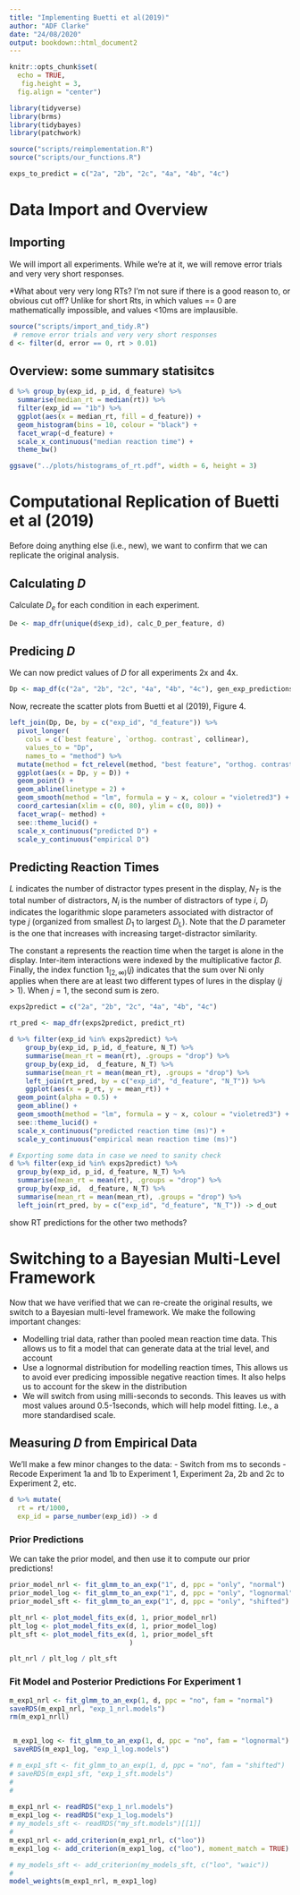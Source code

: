 ```yaml
---
title: "Implementing Buetti et al(2019)"
author: "ADF Clarke"
date: "24/08/2020"
output: bookdown::html_document2
---
```


```r
knitr::opts_chunk$set(
  echo = TRUE,
   fig.height = 3,
  fig.align = "center")

library(tidyverse)
library(brms)
library(tidybayes)
library(patchwork)

source("scripts/reimplementation.R")
source("scripts/our_functions.R")

exps_to_predict = c("2a", "2b", "2c", "4a", "4b", "4c")
```
# Data Import and Overview

## Importing

We will import all experiments. While we're at it, we will remove error trials and very very short responses.

*What about very very long RTs? I'm not sure if there is a good reason to, or obvious cut off? Unlike for short Rts, in which values == 0 are mathematically impossible, and values <10ms are implausible. 
  
```r
source("scripts/import_and_tidy.R")
 # remove error trials and very very short responses
d <- filter(d, error == 0, rt > 0.01)
```

## Overview: some summary statisitcs

```r
d %>% group_by(exp_id, p_id, d_feature) %>%
  summarise(median_rt = median(rt)) %>%
  filter(exp_id == "1b") %>%
  ggplot(aes(x = median_rt, fill = d_feature)) + 
  geom_histogram(bins = 10, colour = "black") + 
  facet_wrap(~d_feature) + 
  scale_x_continuous("median reaction time") +
  theme_bw()

ggsave("../plots/histograms_of_rt.pdf", width = 6, height = 3)
```

# Computational Replication of Buetti et al (2019)

Before doing anything else (i.e., new), we want to confirm that we can replicate the original analysis.

## Calculating $D$

Calculate $D_e$ for each condition in each experiment. 

```r
De <- map_dfr(unique(d$exp_id), calc_D_per_feature, d)
```

## Predicing $D$

We can now predict values of $D$ for all experiments 2x and 4x. 

```r
Dp <- map_df(c("2a", "2b", "2c", "4a", "4b", "4c"), gen_exp_predictions, De)
```
 
Now, recreate the scatter plots from Buetti et al (2019), Figure 4.

```r
left_join(Dp, De, by = c("exp_id", "d_feature")) %>%
  pivot_longer(
    cols = c(`best feature`, `orthog. contrast`, collinear),
    values_to = "Dp",
    names_to = "method") %>%
  mutate(method = fct_relevel(method, "best feature", "orthog. contrast")) %>%
  ggplot(aes(x = Dp, y = D)) +
  geom_point() + 
  geom_abline(linetype = 2) +
  geom_smooth(method = "lm", formula = y ~ x, colour = "violetred3") + 
  coord_cartesian(xlim = c(0, 80), ylim = c(0, 80)) + 
  facet_wrap(~ method) + 
  see::theme_lucid() + 
  scale_x_continuous("predicted D") + 
  scale_y_continuous("empirical D")
```

## Predicting Reaction Times

$L$ indicates the number of distractor types present in the display, $N_T$ is the total number of distractors, $N_i$ is the number of distractors of type $i$, $D_j$ indicates the logarithmic slope parameters associated with distractor of type $j$ (organized from smallest $D_1$ to largest $D_L$). Note that the $D$ parameter is the one that increases with increasing target-distractor similarity.

The constant a represents the reaction time when the target is alone in the display. Inter-item interactions were indexed by the multiplicative factor $\beta$. Finally, the index function $1_{[2, \infty)} (j)$ indicates that the sum over Ni only applies when there are at least two different types of lures in the display $(j > 1)$. When $j = 1$, the second sum is zero.

```r
exps2predict = c("2a", "2b", "2c", "4a", "4b", "4c")

rt_pred <- map_dfr(exps2predict, predict_rt)

d %>% filter(exp_id %in% exps2predict) %>%
	group_by(exp_id, p_id, d_feature, N_T) %>%
	summarise(mean_rt = mean(rt), .groups = "drop") %>%
	group_by(exp_id,  d_feature, N_T) %>%
	summarise(mean_rt = mean(mean_rt), .groups = "drop") %>%
	left_join(rt_pred, by = c("exp_id", "d_feature", "N_T")) %>% 
	ggplot(aes(x = p_rt, y = mean_rt)) + 
  geom_point(alpha = 0.5) + 
  geom_abline() + 
  geom_smooth(method = "lm", formula = y ~ x, colour = "violetred3") + 
  see::theme_lucid() +
  scale_x_continuous("predicted reaction time (ms)") +
  scale_y_continuous("empirical mean reaction time (ms)")

# Exporting some data in case we need to sanity check
d %>% filter(exp_id %in% exps2predict) %>%
  group_by(exp_id, p_id, d_feature, N_T) %>%
  summarise(mean_rt = mean(rt), .groups = "drop") %>%
  group_by(exp_id,  d_feature, N_T) %>%
  summarise(mean_rt = mean(mean_rt), .groups = "drop") %>%
  left_join(rt_pred, by = c("exp_id", "d_feature", "N_T")) -> d_out
```

<TODO> show RT predictions for the other two methods?

# Switching to a Bayesian Multi-Level Framework

Now that we have verified that we can re-create the original results, we switch to a Bayesian multi-level framework. We make the following important changes:

  - Modelling trial data, rather than pooled mean reaction time data. This allows us to fit a model that can generate data at the trial level, and account 
  - Use a lognormal distribution for modelling reaction times, This allows us to avoid ever predicing impossible negative reaction times. It also helps us to account for the skew in the distribution
  - We will switch from using milli-seconds to seconds. This leaves us with most values around 0.5-1seconds, which will help model fitting. I.e., a more standardised scale. 
  
## Measuring $D$ from Empirical Data

We'll make a few minor changes to the data:
  - Switch from ms to seconds
  - Recode Experiment 1a and 1b to Experiment 1, Experiment 2a, 2b and 2c to Experiment 2, etc.
```r
d %>% mutate(
  rt = rt/1000,
  exp_id = parse_number(exp_id)) -> d
```

### Prior Predictions

We can take the prior model, and then use it to compute our prior predictions!

```r
prior_model_nrl <- fit_glmm_to_an_exp("1", d, ppc = "only", "normal")
prior_model_log <- fit_glmm_to_an_exp("1", d, ppc = "only", "lognormal")
prior_model_sft <- fit_glmm_to_an_exp("1", d, ppc = "only", "shifted")

```

```r
plt_nrl <- plot_model_fits_ex(d, 1, prior_model_nrl)
plt_log <- plot_model_fits_ex(d, 1, prior_model_log)
plt_sft <- plot_model_fits_ex(d, 1, prior_model_sft
                              )

plt_nrl / plt_log / plt_sft

```

### Fit Model and Posterior Predictions For Experiment 1

```r
m_exp1_nrl <- fit_glmm_to_an_exp(1, d, ppc = "no", fam = "normal")
saveRDS(m_exp1_nrl, "exp_1_nrl.models")
rm(m_exp1_nrll)


 m_exp1_log <- fit_glmm_to_an_exp(1, d, ppc = "no", fam = "lognormal")
 saveRDS(m_exp1_log, "exp_1_log.models")

# m_exp1_sft <- fit_glmm_to_an_exp(1, d, ppc = "no", fam = "shifted")
# saveRDS(m_exp1_sft, "exp_1_sft.models")
# 
# 
 
m_exp1_nrl <- readRDS("exp_1_nrl.models")
m_exp1_log <- readRDS("exp_1_log.models")
# my_models_sft <- readRDS("my_sft.models")[[1]]
# 
m_exp1_nrl <- add_criterion(m_exp1_nrl, c("loo"))
m_exp1_log <- add_criterion(m_exp1_log, c("loo"), moment_match = TRUE)

# my_models_sft <- add_criterion(my_models_sft, c("loo", "waic"))
# 
model_weights(m_exp1_nrl, m_exp1_log)
```






<!-- ### Fit Model and Posterior Predictions -->

<!-- ```{r loo-fit-glm-to-buetti2019-data, cache=TRUE} -->
<!-- # my_models_nrl <- map("2a", fit_glmm_to_an_exp, d, "identity", "normal") -->
<!-- # saveRDS(my_models_nrl, "my_nrl.models") -->
<!-- # rm(my_models_nrl) -->
<!-- #  -->
<!-- # my_models_idt <- map("2a", fit_glmm_to_an_exp, d, "identity") -->
<!-- # saveRDS(my_models_idt, "my_idt.models") -->
<!-- # rm(my_models_idt) -->
<!-- #  -->
<!-- # my_models_inv <- map("2a", fit_glmm_to_an_exp, d, "inverse") -->
<!-- # saveRDS(my_models_inv, "my_inv.models") -->
<!-- # rm(my_models_inv) -->

<!-- my_models_sft <- map("2a", fit_glmm_to_an_exp, d, "shifted") -->
<!-- saveRDS(my_models_sft, "my_sft.models") -->
<!-- rm(my_models_sft) -->

<!-- #my_models_inv <- map("2a", fit_glmm_to_an_exp, d, FALSE, "Gamma") -->

<!-- my_models_nrl <- readRDS("my_nrl.models")[[1]] -->
<!-- my_models_idt <- readRDS("my_idt.models")[[1]] -->
<!-- my_models_sft <- readRDS("my_sft.models")[[1]] -->

<!-- my_models_nrl <- add_criterion(my_models_nrl, c("loo", "waic")) -->
<!-- my_models_idt <- add_criterion(my_models_idt, c("loo", "waic")) -->
<!-- my_models_sft <- add_criterion(my_models_sft, c("loo", "waic")) -->

<!-- model_weights(my_models_idt, my_models_nrl, my_models_sft) -->
<!-- ``` -->

<!-- ```{r} -->

<!-- d2 <- filter(d, exp_id == "2a", d_feature != "no distractors")  -->
<!-- d2 <- mutate(d2, d_feature = fct_drop(d_feature)) -->
<!-- d2 %>% mutate(d_feature = as_factor(str_replace_all(d_feature, " ", ""))) -> d2 -->


<!-- samples_nrl <- posterior_samples(my_models_nrl, c("^b","sigma"), subset = 1:10) -->
<!-- samples_idt <- posterior_samples(my_models_idt, c("^b","sigma"), subset = 1:10) -->

<!-- d_nrl <- tibble() -->
<!-- for (n in unique(d$N_T)) { -->

<!--   d_nrl <- bind_rows(d_nrl,  -->
<!--                   map(levels(d2$d_feature), compute_dist, "normal", N_T = n)) -->


<!-- } -->

<!-- d_nrl %>% mutate(d_feature = as_factor(d_feature)) %>% filter(N_T != 0) -> d_nrl -->

<!-- ggplot() +  -->
<!--   geom_density(data = d2, aes(rt, fill = d_feature), alpha = 0.4, position = "identity") +  -->
<!--   geom_path(data = d_nrl, aes(rt, p, group = iter), colour = "purple", alpha = 0.3) + -->
<!--   facet_grid(N_T~d_feature) + coord_cartesian(xlim = c(0, 2)) + ggtitle("normal") -> p1 -->

<!-- d_lnrl <- tibble() -->
<!-- for (n in unique(d$N_T)) { -->

<!--   d_lnrl <- bind_rows(d_lnrl,  -->
<!--                      map(levels(d2$d_feature), compute_dist, "log-normal", N_T = n)) -->


<!-- } -->

<!-- d_lnrl %>% mutate(d_feature = as_factor(d_feature)) %>% filter(N_T != 0) -> d_lnrl -->

<!-- ggplot() +  -->
<!--   geom_density(data = d2, aes(rt, fill = d_feature), alpha = 0.4, position = "identity") +  -->
<!--   geom_path(data = d_lnrl, aes(rt, p, group = iter), colour = "cyan", alpha = 0.3) + -->
<!--   facet_grid(N_T~d_feature) + coord_cartesian(xlim = c(0, 2)) + ggtitle("log normal") -> p2 -->

<!-- p1+p2 -->

<!-- ``` -->


<!-- ```{r fit-glm-to-buetti2019-data, cache=TRUE} -->

<!-- #my_models_idt <- map(unique(d$exp_id), fit_glmm_to_an_exp, d, "identity") -->
<!-- #my_models_inv <- map(unique(d$exp_id), fit_glmm_to_an_exp, d, "inverse") -->


<!-- #saveRDS(my_models_idt, "my.models_idt") -->
<!-- #saveRDS(my_models_inv, "my.models_inv") -->
<!-- ``` -->

<!-- ```{r} -->
<!-- #my_models <- readRDS("my.models") -->
<!-- ``` -->

<!-- ```{r plot-glm-to-buetti2019-data, fig.cap="The multi-level fits for Experiment 2a (Buetti, 2019)."} -->
<!-- #plot_model_fits_ex(d, "2a", my_models[[3]], 1:5) -->
<!-- ``` -->

<!-- ```{r} -->
<!-- #De <- map_df( -->
<!-- #  1:length(my_models_idt),  -->
<!-- #  extract_fixed_slopes_from_model,  -->
<!-- #  my_models_idt, df = d) -->

<!-- #ggplot(De, aes(x = D, fill = d_feature)) +  -->
<!-- #  geom_density(alpha = 0.333) + -->
<!-- #  facet_wrap(~ exp_id, ncol = 5) +  -->
<!-- #  theme_bw() -->

<!-- #ggsave("../plots/buetti2019_bayesian_fits.pdf", width = 8, height = 3) -->
<!-- ``` -->

<!-- ## Estimating $D$ for compound feature distractors -->

<!-- ```{r} -->

<!-- #Dp_samples <- map_df(exps_to_predict, get_Dp_samples, d) -->

<!-- # add in average D (of collinear and orthogonal) -->

<!-- #Dp_samples %>% pivot_wider(names_from = method, values_from = Dp) %>% -->
<!-- #  group_by(iter, exp_id, d_feature) %>% -->
<!-- #  mutate(mean_method = mean(c(orthog_contrast, collinear))) %>%  -->
<!-- #  pivot_longer(c(best_feature, orthog_contrast, collinear, mean_method), names_to = "method", values_to = "Dp") -> Dp_samples -->


<!-- # Dp_samples %>%  -->
<!-- #   group_by(exp_id, d_feature, method) %>% -->
<!-- #   mean_hdci(Dp, De) %>% -->
<!-- #  ggplot(aes(x = Dp, y = De)) +  -->
<!-- #  geom_abline(linetype = 2) +  -->
<!-- #  geom_point() + -->
<!-- #  facet_wrap(~method, nrow = 1) + theme_bw() + -->
<!-- #  geom_linerange(aes(ymin = De.lower, ymax = De.upper), alpha = 0.5) +  -->
<!-- #  geom_linerange(aes(xmin = Dp.lower, xmax = Dp.lower), alpha = 0.5) +  -->
<!-- #  geom_smooth(method = lm, colour = "pink") -->

<!-- #ggsave("recreate_log_normal_fig_4.pdf", width = 8, height = 2.5) -->

<!-- ``` -->

<!-- ## Which slope is closer to 1? -->

<!-- ```{r} -->
<!-- #slopes_err <- function(ii, df)  { -->

<!-- #  d_itr = filter(df, iter == ii) -->

<!-- #  beta = summary(lm(data = d_itr, De ~ (Dp):(0 + method)))$coefficients[, 1] -->
<!-- #  beta_err = abs(1 - beta) -->

<!-- #  return(beta_err) -->
<!-- #} -->


<!-- #beta_err <- map_df(unique(Dp_samples$iter), slopes_err, Dp_samples)  -->
<!-- #names(beta_err) <- str_remove(names(beta_err), 'Dp:method') -->

<!-- # beta_err %>% pivot_longer(1:4, names_to = "method", values_to = "abs_res") %>% -->
<!-- #   ggplot(aes(x = abs_res, fill = method)) + geom_density(alpha = 0.33) -->

<!-- # beta_err %>% select(-best_feature) %>% -->
<!-- #   mutate(difference = orthog_contrast - collinear) %>% -->
<!-- #   ggplot(aes(x = difference)) + geom_density() -->

<!-- #  beta_err %>% select(-best_feature) %>% -->
<!-- #   mutate(difference = mean_method - collinear) -> x -->

<!-- #  mean(x$difference > 0) -->

<!-- ``` -->

<!-- ## Predicting Reaction Times -->

<!-- ```{r, fig.width = 10, fig.height = 10, cache=TRUE} -->

<!-- # Dp_samples %>%  -->
<!-- #   group_by(exp_id, d_feature, method) %>% -->
<!-- #  summarise(mu = mean(Dp), sigma = sd(Dp), .groups = "drop")-> Dp_summary -->

<!-- #meth <- "mean_method" -->

<!-- #d_prt <- map_df(exps_to_predict, predict_rt_b, meth, Dp_summary, d) -->
<!-- ``` -->


<!-- ```{r} -->

<!-- #d_rt <- d %>% filter(N_T > 0) %>% -->
<!-- #  group_by(p_id, exp_id, d_feature, N_T) %>% summarise( -->
<!-- #    mean_log = MASS::fitdistr(rt, densfun = "log-normal")$estimate["meanlog"], -->
<!-- #    mean_rt = mean(rt)) %>% -->
<!-- #   group_by(exp_id, d_feature, N_T) %>% summarise(rt = exp(median(mean_log))) %>% -->
<!-- # right_join(d_prt, by = c("exp_id", "d_feature", "N_T")) -->

<!-- #ggplot(data = d_rt, aes(x = rt, y = .value)) +  -->
<!-- #  geom_abline(linetype = 2) + -->
<!-- #  geom_point() + geom_errorbar(aes(ymin = .lower, ymax = .upper))+  -->
<!-- #  theme_bw() -->



<!-- #print(mean(abs(d_rt$rt - d_rt$.value))) -->

<!-- ``` -->
<!-- # Power Analyis for Planned Studies -->
